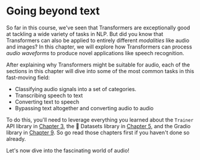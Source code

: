 # Going beyond text

So far in this course, we've seen that Transformers are exceptionally good at tackling a wide variety of tasks in NLP. But did you know that Transformers can also be applied to entirely different _modalities_ like audio and images? In this chapter, we will explore how Transformers can process _audio waveforms_ to produce novel applications like speech recognition.

After explaining why Transformers might be suitable for audio, each of the sections in this chapter will dive into some of the most common tasks in this fast-moving field:

* Classifying audio signals into a set of categories.
* Transcribing speech to text
* Converting text to speech
* Bypassing text altogether and converting audio to audio

To do this, you'll need to leverage everything you learned about the `Trainer` API library in [Chapter 3](/course/chapter3), the 🤗 Datasets library in [Chapter 5](/course/chapter5), and the Gradio library in [Chapter 9](/course/chapter9). So go read those chapters first if you haven't done so already.

Let's now dive into the fascinating world of audio!